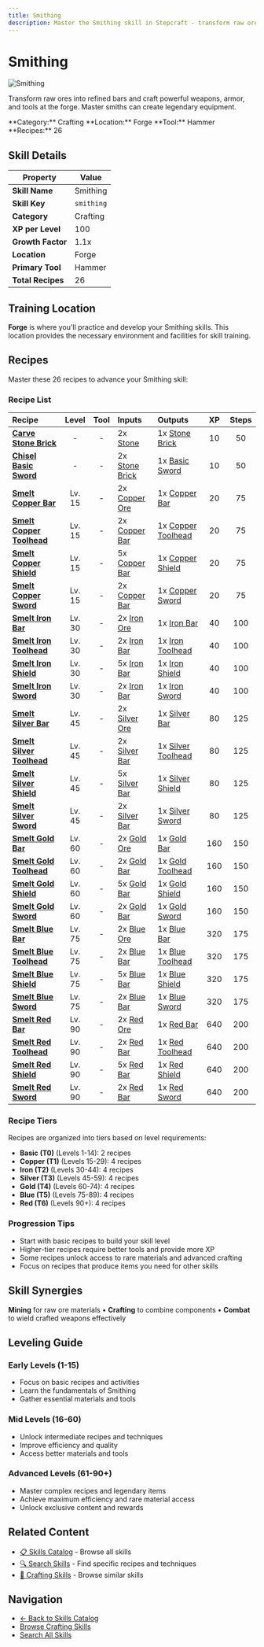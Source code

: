 ```yaml
---
title: Smithing
description: Master the Smithing skill in Stepcraft - transform raw ores into refined bars and craft powerful weapons, armor, and tools at the forge
---
```


# Smithing

<div className="flex items-start gap-6 mb-8">
  <div className="flex-shrink-0">
    <img src="/assets/icons/smithing.png" alt="Smithing" className="w-24 h-24 border rounded-lg" />
  </div>
  <div className="flex-1">
    <div className="space-y-2">
      <p className="text-lg text-muted-foreground">Transform raw ores into refined bars and craft powerful weapons, armor, and tools at the forge. Master smiths can create legendary equipment.</p>
      <div className="flex flex-wrap gap-4 text-sm">
        <span className="px-2 py-1 bg-blue-100 dark:bg-blue-900 rounded-md">
          **Category:** Crafting
        </span>
        <span className="px-2 py-1 bg-purple-100 dark:bg-purple-900 rounded-md">
          **Location:** Forge
        </span>
        <span className="px-2 py-1 bg-green-100 dark:bg-green-900 rounded-md">
          **Tool:** Hammer
        </span>
        <span className="px-2 py-1 bg-amber-100 dark:bg-amber-900 rounded-md">
          **Recipes:** 26
        </span>
      </div>
    </div>
  </div>
</div>

## Skill Details

| Property | Value |
|----------|-------|
| **Skill Name** | Smithing |
| **Skill Key** | `smithing` |
| **Category** | Crafting |
| **XP per Level** | 100 |
| **Growth Factor** | 1.1x |
| **Location** | Forge |
| **Primary Tool** | Hammer |
| **Total Recipes** | 26 |

## Training Location

**Forge** is where you'll practice and develop your Smithing skills. This location provides the necessary environment and facilities for skill training.


## Recipes

Master these 26 recipes to advance your Smithing skill:

### Recipe List

| Recipe | Level | Tool | Inputs | Outputs | XP | Steps |
|:-------|:-----:|:----:|:-------|:--------|:--:|:-----:|
| <a id="stone_brick"></a>**[Carve Stone Brick](/docs/resources/individual/stone_brick)** | - | - | 2x [Stone](/docs/resources/individual/stone) | 1x [Stone Brick](/docs/resources/individual/stone_brick) | 10 | 50 |
| <a id="basic_sword"></a>**[Chisel Basic Sword](/docs/items/individual/basic_sword)** | - | - | 2x [Stone Brick](/docs/resources/individual/stone_brick) | 1x [Basic Sword](/docs/items/individual/basic_sword) | 10 | 50 |
| <a id="copper_bar"></a>**[Smelt Copper Bar](/docs/resources/individual/copper_bar)** | Lv. 15 | - | 2x [Copper Ore](/docs/resources/individual/copper_ore) | 1x [Copper Bar](/docs/resources/individual/copper_bar) | 20 | 75 |
| <a id="copper_toolhead"></a>**[Smelt Copper Toolhead](/docs/resources/individual/copper_toolhead)** | Lv. 15 | - | 2x [Copper Bar](/docs/resources/individual/copper_bar) | 1x [Copper Toolhead](/docs/resources/individual/copper_toolhead) | 20 | 75 |
| <a id="copper_shield"></a>**[Smelt Copper Shield](/docs/items/individual/copper_shield)** | Lv. 15 | - | 5x [Copper Bar](/docs/resources/individual/copper_bar) | 1x [Copper Shield](/docs/items/individual/copper_shield) | 20 | 75 |
| <a id="copper_sword"></a>**[Smelt Copper Sword](/docs/items/individual/copper_sword)** | Lv. 15 | - | 2x [Copper Bar](/docs/resources/individual/copper_bar) | 1x [Copper Sword](/docs/items/individual/copper_sword) | 20 | 75 |
| <a id="iron_bar"></a>**[Smelt Iron Bar](/docs/resources/individual/iron_bar)** | Lv. 30 | - | 2x [Iron Ore](/docs/resources/individual/iron_ore) | 1x [Iron Bar](/docs/resources/individual/iron_bar) | 40 | 100 |
| <a id="iron_toolhead"></a>**[Smelt Iron Toolhead](/docs/resources/individual/iron_toolhead)** | Lv. 30 | - | 2x [Iron Bar](/docs/resources/individual/iron_bar) | 1x [Iron Toolhead](/docs/resources/individual/iron_toolhead) | 40 | 100 |
| <a id="iron_shield"></a>**[Smelt Iron Shield](/docs/items/individual/iron_shield)** | Lv. 30 | - | 5x [Iron Bar](/docs/resources/individual/iron_bar) | 1x [Iron Shield](/docs/items/individual/iron_shield) | 40 | 100 |
| <a id="iron_sword"></a>**[Smelt Iron Sword](/docs/items/individual/iron_sword)** | Lv. 30 | - | 2x [Iron Bar](/docs/resources/individual/iron_bar) | 1x [Iron Sword](/docs/items/individual/iron_sword) | 40 | 100 |
| <a id="silver_bar"></a>**[Smelt Silver Bar](/docs/resources/individual/silver_bar)** | Lv. 45 | - | 2x [Silver Ore](/docs/resources/individual/silver_ore) | 1x [Silver Bar](/docs/resources/individual/silver_bar) | 80 | 125 |
| <a id="silver_toolhead"></a>**[Smelt Silver Toolhead](/docs/resources/individual/silver_toolhead)** | Lv. 45 | - | 2x [Silver Bar](/docs/resources/individual/silver_bar) | 1x [Silver Toolhead](/docs/resources/individual/silver_toolhead) | 80 | 125 |
| <a id="silver_shield"></a>**[Smelt Silver Shield](/docs/items/individual/silver_shield)** | Lv. 45 | - | 5x [Silver Bar](/docs/resources/individual/silver_bar) | 1x [Silver Shield](/docs/items/individual/silver_shield) | 80 | 125 |
| <a id="silver_sword"></a>**[Smelt Silver Sword](/docs/items/individual/silver_sword)** | Lv. 45 | - | 2x [Silver Bar](/docs/resources/individual/silver_bar) | 1x [Silver Sword](/docs/items/individual/silver_sword) | 80 | 125 |
| <a id="gold_bar"></a>**[Smelt Gold Bar](/docs/resources/individual/gold_bar)** | Lv. 60 | - | 2x [Gold Ore](/docs/resources/individual/gold_ore) | 1x [Gold Bar](/docs/resources/individual/gold_bar) | 160 | 150 |
| <a id="gold_toolhead"></a>**[Smelt Gold Toolhead](/docs/resources/individual/gold_toolhead)** | Lv. 60 | - | 2x [Gold Bar](/docs/resources/individual/gold_bar) | 1x [Gold Toolhead](/docs/resources/individual/gold_toolhead) | 160 | 150 |
| <a id="gold_shield"></a>**[Smelt Gold Shield](/docs/items/individual/gold_shield)** | Lv. 60 | - | 5x [Gold Bar](/docs/resources/individual/gold_bar) | 1x [Gold Shield](/docs/items/individual/gold_shield) | 160 | 150 |
| <a id="gold_sword"></a>**[Smelt Gold Sword](/docs/items/individual/gold_sword)** | Lv. 60 | - | 2x [Gold Bar](/docs/resources/individual/gold_bar) | 1x [Gold Sword](/docs/items/individual/gold_sword) | 160 | 150 |
| <a id="blue_bar"></a>**[Smelt Blue Bar](/docs/resources/individual/blue_bar)** | Lv. 75 | - | 2x [Blue Ore](/docs/resources/individual/blue_ore) | 1x [Blue Bar](/docs/resources/individual/blue_bar) | 320 | 175 |
| <a id="blue_toolhead"></a>**[Smelt Blue Toolhead](/docs/resources/individual/blue_toolhead)** | Lv. 75 | - | 2x [Blue Bar](/docs/resources/individual/blue_bar) | 1x [Blue Toolhead](/docs/resources/individual/blue_toolhead) | 320 | 175 |
| <a id="blue_shield"></a>**[Smelt Blue Shield](/docs/items/individual/blue_shield)** | Lv. 75 | - | 5x [Blue Bar](/docs/resources/individual/blue_bar) | 1x [Blue Shield](/docs/items/individual/blue_shield) | 320 | 175 |
| <a id="blue_sword"></a>**[Smelt Blue Sword](/docs/items/individual/blue_sword)** | Lv. 75 | - | 2x [Blue Bar](/docs/resources/individual/blue_bar) | 1x [Blue Sword](/docs/items/individual/blue_sword) | 320 | 175 |
| <a id="red_bar"></a>**[Smelt Red Bar](/docs/resources/individual/red_bar)** | Lv. 90 | - | 2x [Red Ore](/docs/resources/individual/red_ore) | 1x [Red Bar](/docs/resources/individual/red_bar) | 640 | 200 |
| <a id="red_toolhead"></a>**[Smelt Red Toolhead](/docs/resources/individual/red_toolhead)** | Lv. 90 | - | 2x [Red Bar](/docs/resources/individual/red_bar) | 1x [Red Toolhead](/docs/resources/individual/red_toolhead) | 640 | 200 |
| <a id="red_shield"></a>**[Smelt Red Shield](/docs/items/individual/red_shield)** | Lv. 90 | - | 5x [Red Bar](/docs/resources/individual/red_bar) | 1x [Red Shield](/docs/items/individual/red_shield) | 640 | 200 |
| <a id="red_sword"></a>**[Smelt Red Sword](/docs/items/individual/red_sword)** | Lv. 90 | - | 2x [Red Bar](/docs/resources/individual/red_bar) | 1x [Red Sword](/docs/items/individual/red_sword) | 640 | 200 |

### Recipe Tiers

Recipes are organized into tiers based on level requirements:

- **Basic (T0)** (Levels 1-14): 2 recipes
- **Copper (T1)** (Levels 15-29): 4 recipes
- **Iron (T2)** (Levels 30-44): 4 recipes
- **Silver (T3)** (Levels 45-59): 4 recipes
- **Gold (T4)** (Levels 60-74): 4 recipes
- **Blue (T5)** (Levels 75-89): 4 recipes
- **Red (T6)** (Levels 90+): 4 recipes

### Progression Tips

- Start with basic recipes to build your skill level
- Higher-tier recipes require better tools and provide more XP
- Some recipes unlock access to rare materials and advanced crafting
- Focus on recipes that produce items you need for other skills


## Skill Synergies

**Mining** for raw ore materials • **Crafting** to combine components • **Combat** to wield crafted weapons effectively

## Leveling Guide

### Early Levels (1-15)
- Focus on basic recipes and activities
- Learn the fundamentals of Smithing
- Gather essential materials and tools

### Mid Levels (16-60)
- Unlock intermediate recipes and techniques
- Improve efficiency and quality
- Access better materials and tools

### Advanced Levels (61-90+)
- Master complex recipes and legendary items
- Achieve maximum efficiency and rare material access
- Unlock exclusive content and rewards

## Related Content

- [📋 Skills Catalog](/docs/skills) - Browse all skills
- [🔍 Search Skills](/search) - Find specific recipes and techniques
- [📝 Crafting Skills](/docs/skills#crafting) - Browse similar skills

## Navigation

- [← Back to Skills Catalog](/docs/skills)
- [Browse Crafting Skills](/docs/skills#crafting)
- [Search All Skills](/search)
